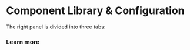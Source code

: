 
# Component Library & Configuration

The right panel is divided into three tabs:

<div class="grid grid-cols-2 gap-2 mb-4">

<DocCard
	title="Component Library"
	description="Search and insert components into the app."
	href="/docs/apps/app_configuration-settings/app_component_library"
/>
<DocCard
	title="Component configuration"
	description="Configure the selected component or runnable."
	href="/docs/apps/app_configuration-settings/app_component_configuration"
/>
<DocCard
	title="Global Styling"
	description="Configure the global styling of the app."
	href="/docs/apps/app_configuration-settings/app_styling#global-styling"
/>
</div>

### Learn more

<div class="grid grid-cols-2 gap-2 mb-4">

<DocCard
	title="Inputs"
	description="Lean how to configure the inputs of a component or runnable."
	href="/docs/apps/app_configuration-settings/inputs"
/>

</div>
